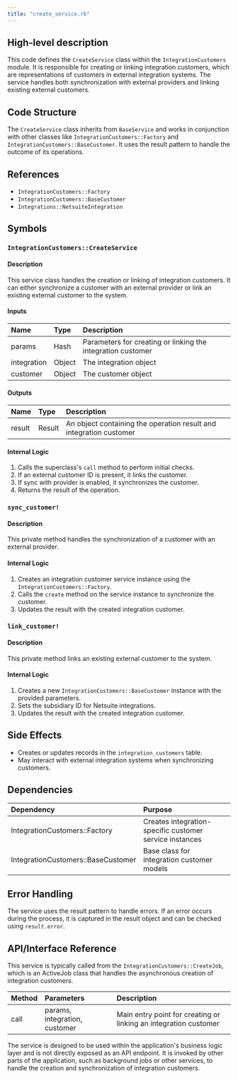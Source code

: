 ```yaml
---
title: "create_service.rb"
---
```


## High-level description
This code defines the `CreateService` class within the `IntegrationCustomers` module. It is responsible for creating or linking integration customers, which are representations of customers in external integration systems. The service handles both synchronization with external providers and linking existing external customers.

## Code Structure
The `CreateService` class inherits from `BaseService` and works in conjunction with other classes like `IntegrationCustomers::Factory` and `IntegrationCustomers::BaseCustomer`. It uses the result pattern to handle the outcome of its operations.

## References
- `IntegrationCustomers::Factory`
- `IntegrationCustomers::BaseCustomer`
- `Integrations::NetsuiteIntegration`

## Symbols

### `IntegrationCustomers::CreateService`
#### Description
This service class handles the creation or linking of integration customers. It can either synchronize a customer with an external provider or link an existing external customer to the system.

#### Inputs
| Name | Type | Description |
|:-----|:-----|:------------|
| params | Hash | Parameters for creating or linking the integration customer |
| integration | Object | The integration object |
| customer | Object | The customer object |

#### Outputs
| Name | Type | Description |
|:-----|:-----|:------------|
| result | Result | An object containing the operation result and integration customer |

#### Internal Logic
1. Calls the superclass's `call` method to perform initial checks.
2. If an external customer ID is present, it links the customer.
3. If sync with provider is enabled, it synchronizes the customer.
4. Returns the result of the operation.

### `sync_customer!`
#### Description
This private method handles the synchronization of a customer with an external provider.

#### Internal Logic
1. Creates an integration customer service instance using the `IntegrationCustomers::Factory`.
2. Calls the `create` method on the service instance to synchronize the customer.
3. Updates the result with the created integration customer.

### `link_customer!`
#### Description
This private method links an existing external customer to the system.

#### Internal Logic
1. Creates a new `IntegrationCustomers::BaseCustomer` instance with the provided parameters.
2. Sets the subsidiary ID for Netsuite integrations.
3. Updates the result with the created integration customer.

## Side Effects
- Creates or updates records in the `integration_customers` table.
- May interact with external integration systems when synchronizing customers.

## Dependencies
| Dependency | Purpose |
|:-----------|:--------|
| IntegrationCustomers::Factory | Creates integration-specific customer service instances |
| IntegrationCustomers::BaseCustomer | Base class for integration customer models |

## Error Handling
The service uses the result pattern to handle errors. If an error occurs during the process, it is captured in the result object and can be checked using `result.error`.

## API/Interface Reference
This service is typically called from the `IntegrationCustomers::CreateJob`, which is an ActiveJob class that handles the asynchronous creation of integration customers.

| Method | Parameters | Description |
|:-------|:-----------|:------------|
| call | params, integration, customer | Main entry point for creating or linking an integration customer |

The service is designed to be used within the application's business logic layer and is not directly exposed as an API endpoint. It is invoked by other parts of the application, such as background jobs or other services, to handle the creation and synchronization of integration customers.